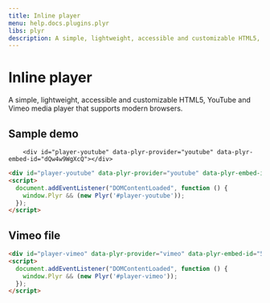 ```yaml
---
title: Inline player
menu: help.docs.plugins.plyr
libs: plyr
description: A simple, lightweight, accessible and customizable HTML5, YouTube and Vimeo media player that supports modern browsers.
---
```


# Inline player

A simple, lightweight, accessible and customizable HTML5, YouTube and Vimeo media player that supports modern browsers.

## Sample demo

		<div id="player-youtube" data-plyr-provider="youtube" data-plyr-embed-id="dQw4w9WgXcQ"></div>

~~~html
<div id="player-youtube" data-plyr-provider="youtube" data-plyr-embed-id="dQw4w9WgXcQ"></div>
<script>
  document.addEventListener("DOMContentLoaded", function () {
    window.Plyr && (new Plyr('#player-youtube'));
  });
</script>
~~~


## Vimeo file

<example>
<div id="player-vimeo" data-plyr-provider="vimeo" data-plyr-embed-id="515937365"></div>
</example>

~~~html
<div id="player-vimeo" data-plyr-provider="vimeo" data-plyr-embed-id="515937365"></div>
<script>
  document.addEventListener("DOMContentLoaded", function () {
    window.Plyr && (new Plyr('#player-vimeo'));
  });
</script>
~~~
